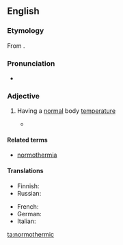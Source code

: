 ==English==
{{was wotd|2012|March|10}}

===Etymology===
From {{suffix|normothermia|ic|lang=en}}.

===Pronunciation=== 
* {{a|UK}} {{IPA|/nɔːməˈθɜːmɪk/|lang=en}} 

===Adjective===
{{en-adj|-}}

#{{medicine}} Having a [[normal]] body [[temperature]]
#* {{quote-book|passage=In contrast to cold preservation, the concept of '''normothermic''' preservation is to maintain the cellular metabolism.
|pageurl=http://www.google.ca/books?id=InNIn7dizxkC&pg=PA3&dq=normothermic&cd=1&redir_esc=y#v=onepage&q=normothermic&f=false
|page=3
|title=Methods in Bioengineering: Organ Preservation and Reengineering
|author=Korkut Uygun, Charles Y. Lee
|year=2011
|isbn=978-1-60807-013-8}}

====Related terms====
*[[normothermia]]

====Translations====
{{trans-top|having normal body temperature}}
* Finnish: {{t-|fi|normaalilämpöinen}}
* Russian: {{t|ru|нормотермический|sc=Cyrl}}
{{trans-mid}}
* French: {{t|fr|normothermique}}
* German: {{t|de|normotherm}}
* Italian: {{t|it|normotermico}}
{{trans-bottom}}

[[ta:normothermic]]